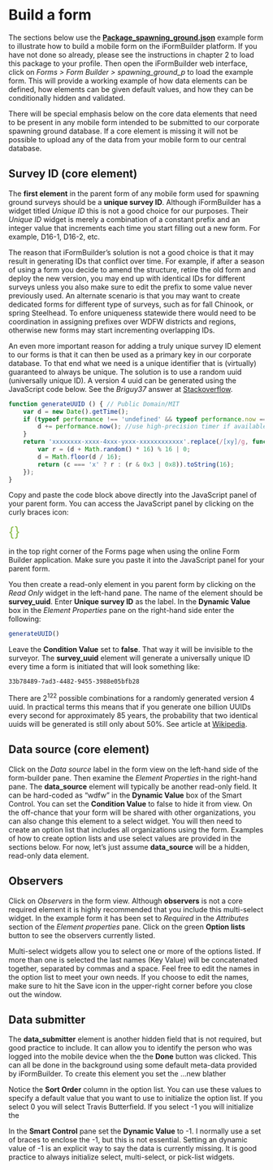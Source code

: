 # Build a form

The sections below use the [**Package_spawning_ground.json**](https://github.com/arestrom/iFormBook) example form to illustrate how to build a mobile form on the iFormBuilder platform. If you have not done so already, please see the instructions in chapter 2 to load this package to your profile. Then open the iFormBuilder web interface, click on *Forms > Form Builder > spawning_ground_p* to load the example form. This will provide a working example of how data elements can be defined, how elements can be given default values, and how they can be conditionally hidden and validated. 

There will be special emphasis below on the core data elements that need to be present in any mobile form intended to be submitted to our corporate spawning ground database. If a core element is missing it will not be possible to upload any of the data from your mobile form to our central database.  

## Survey ID (core element)

The **first element** in the parent form of any mobile form used for spawning ground surveys should be a **unique survey ID**. Although iFormBuilder has a widget titled *Unique ID* this is not a good choice for our purposes. Their *Unique ID* widget is merely a combination of a constant prefix and an integer value that increments each time you start filling out a new form. For example, D16-1, D16-2, etc. 

The reason that iFormBuilder's solution is not a good choice is that it may result in generating IDs that conflict over time. For example, if after a season of using a form you decide to amend the structure, retire the old form and deploy the new version, you may end up with identical IDs for different surveys unless you also make sure to edit the prefix to some value never previously used. An alternate scenario is that you may want to create dedicated forms for different type of surveys, such as for fall Chinook, or spring Steelhead. To enfore uniqueness statewide there would need to be coordination in assigning prefixes over WDFW districts and regions, otherwise new forms may start incrementing overlapping IDs.  

An even more important reason for adding a truly unique survey ID element to our forms is that it can then be used as a primary key in our corporate database. To that end what we need is a unique identifier that is (virtually) guaranteed to always be unique. The solution is to use a random uuid (universally unique ID). A version 4 uuid can be generated using the JavaScript code below. See the *Briguy37* answer at [Stackoverflow](https://stackoverflow.com/questions/105034/create-guid-uuid-in-javascript).  

```javascript
function generateUUID () { // Public Domain/MIT
    var d = new Date().getTime();
    if (typeof performance !== 'undefined' && typeof performance.now === 'function'){
        d += performance.now(); //use high-precision timer if available
    }
    return 'xxxxxxxx-xxxx-4xxx-yxxx-xxxxxxxxxxxx'.replace(/[xy]/g, function (c) {
        var r = (d + Math.random() * 16) % 16 | 0;
        d = Math.floor(d / 16);
        return (c === 'x' ? r : (r & 0x3 | 0x8)).toString(16);
    });
}
```

Copy and paste the code block above directly into the JavaScript panel of your parent form. You can access the JavaScript panel by clicking on the curly braces icon:  

<span style="color:#89BD48; font-size: 1.9em;">{}</span> 

in the top right corner of the Forms page when using the online Form Builder application. Make sure you paste it into the JavaScript panel for your parent form. 

You then create a read-only element in you parent form by clicking on the *Read Only* widget in the left-hand pane. The name of the element should be **survey_uuid**. Enter **Unique survey ID** as the label. In the **Dynamic Value** box in the *Element Properties* pane on the right-hand side enter the following: 

```javascript
generateUUID() 
```

Leave the **Condition Value** set to **false**. That way it will be invisible to the surveyor. The **survey_uuid** element will generate a universally unique ID every time a form is initiated that will look something like: 

```
33b78489-7ad3-4482-9455-3988e05bfb28
```

There are 2^122^ possible combinations for a randomly generated version 4 uuid. In practical terms this means that if you generate one billion UUIDs every second for approximately 85 years, the probability that two identical uuids will be generated is still only about 50%. See article at [Wikipedia](https://en.wikipedia.org/wiki/Universally_unique_identifier). 

## Data source (core element)

Click on the *Data source* label in the form view on the left-hand side of the form-builder pane. Then examine the *Element Properties* in the right-hand pane. The **data_source** element will typically be another read-only field. It can be hard-coded as "wdfw" in the **Dynamic Value** box of the Smart Control. You can set the **Condition Value** to false to hide it from view. On the off-chance that your form will be shared with other organizations, you can also change this element to a select widget. You will then need to create an option list that includes all organizations using the form. Examples of how to create option lists and use select values are provided in the sections below. For now, let's just assume **data_source** will be a hidden, read-only data element. 

## Observers

Click on *Observers* in the form view. Although **observers** is not a core required element it is highly recommended that you include this multi-select widget. In the example form it has been set to *Required* in the *Attributes* section of the *Element properties* pane. Click on the green **Option lists** button to see the observers currently listed. 

Multi-select widgets allow you to select one or more of the options listed. If more than one is selected the last names (Key Value) will be concatenated together, separated by commas and a space. Feel free to edit the names in the option list to meet your own needs. If you choose to edit the names, make sure to hit the Save icon in the upper-right corner before you close out the window. 

## Data submitter

The **data_submitter** element is another hidden field that is not required, but good practice to include. It can allow you to identify the person who was logged into the mobile device when the the **Done** button was clicked. This can all be done in the background using some default meta-data provided by iFormBuilder. To create this element you set the ...new blather













Notice the **Sort Order** column in the option list. You can use these values to specify a default value that you want to use to initialize the option list. If you select 0 you will select Travis Butterfield. If you select -1 you will initialize the 

In the **Smart Control** pane set the **Dynamic Value** to -1. I normally use a set of braces to enclose the -1, but this is not essential. Setting an dynamic value of -1 is an explicit way to say the data is currently missing. It is good practice to always initialize select, multi-select, or pick-list widgets. 
